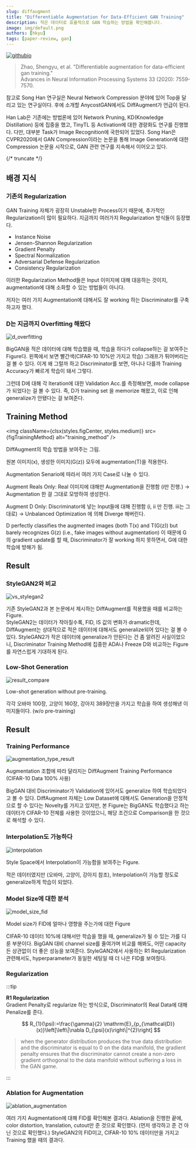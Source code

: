 ```yaml
---
slug: diffaugment
title: "Differentiable Augmentation for Data-Efficient GAN Training"
description: 적은 데이터로 효율적으로 GAN 학습하는 방법을 확인해봅니다.
image: img/default.png
authors: [hkyu]
tags: [paper-review, gan]
---
```




[![githubio](https://img.shields.io/static/v1?message=Official%20Repo&logo=Github&labelColor=grey&color=blue&logoColor=white&label=%20&style=flat-square)](https://github.com/mit-han-lab/data-efficient-gans)

> Zhao, Shengyu, et al. "Differentiable augmentation for data-efficient gan training."  
> Advances in Neural Information Processing Systems 33 (2020): 7559-7570.

참고로 Song Han 연구실은 Neural Network Compression 분야에 있어 Top을 달리고 있는 연구실이다. 후에 소개할 AnycostGAN에서도 DiffAugment가 언급이 된다.

Han Lab은 기존에는 방법론에 있어 Network Pruning, KD(Knowledge Distillation) 등에 집중을 했고, TinyTL 등 Activation에 대한 경량화도 연구를 진행했다. 다만, 대부분 Task가 Image Recognition에 국한되어 있었다. Song Han은 CVPR2020에서 GAN Compression이라는 논문을 통해 Image Generation에 대한 Compression 논문을 시작으로, GAN 관련 연구를 지속해서 이어오고 있다. 

{/* truncate */}

## 배경 지식

### 기존의 Regularization

GAN Training 자체가 굉장히 Unstable한 Process이기 때문에, 추가적인 Regularization이 많이 필요하다. 지금까지 여러가지 Regularization 방식들이 등장했다.

- Instance Noise
- Jensen-Shannon Regularization
- Gradient Penalty
- Spectral Normalization
- Adversarial Defense Regularization
- Consistency Regularization

이러한 Regularization Method들은 Input 이미지에 대해 대응하는 것이지, augmentation에 대해 소화할 수 있는 방법들이 아니다.

저자는 여러 가지 Augmentation에 대해서도 잘 working 하는 Discriminator를 구축하고자 했다.

### D는 지금까지 Overfitting 해왔다

<img className={styles.figCenter} src={figOverfitting} alt="d_overfitting" />

BigGAN을 적은 데이터에 대해 학습했을 때, 학습을 하다가 collapse하는 걸 보여주는 Figure다. 왼쪽에서 보면 빨간색(CIFAR-10 10%만 가지고 학습) 그래프가 튀어버리는 걸 볼 수 있다. 이게 왜 그럴까 하고 Discriminator를 보면, 아니나 다를까 Training Accuracy가 빠르게 학습이 돼서 그렇다.

그런데 D에 대해 각 Iteration에 대한 Validation Acc.를 측정해보면, mode collapse가 되었다는 걸 볼 수 있다. 즉, D가 training set 을 memorize 해왔고, 이로 인해 generalize가 안됐다는 걸 보여준다.

## Training Method

<img className={clsx(styles.figCenter, styles.medium)} src={figTrainingMethod} alt="training_method" />

DiffAugment의 학습 방법을 보여주는 그림.

원본 이미지(x), 생성한 이미지(G(z)) 모두에 augmentation(T)을 적용한다.

Augmentation Senario에 따라서 여러 가지 Case로 나눌 수 있다.

Augment Reals Only: Real 이미지에 대해만 Augmentation을 진행함 (i만 진행.)
→ Augmentation 한 걸 그대로 모방하여 생성한다.

Augment D Only: Discriminator에 넣는 Input들에 대해 진행함 (i, ii 만 진행. iii는 그대로)
→ Unbalanced Optimization 에 의해 Diverge 해버린다.

D perfectly classifies the augmented images (both T(x) and T(G(z)) but barely
recognizes G(z) (i.e., fake images without augmentation)
이 때문에 G의 gradient update를 할 때, Discriminator가 잘 working 하지 못하면서, G에 대한 학습에 방해가 됨.

## Result

### StyleGAN2와 비교

<img className={styles.figCenter} src={figVsStylegan} alt="vs_stylegan2" />

기존 StyleGAN2과 본 논문에서 제시하는 DiffAugment를 적용했을 때를 비교하는 Figure.  
StyleGAN2는 데이터가 작아질수록, FID, IS 값의 변화가 dramatic한데, DiffAugment는 상대적으로 적은 데이터에 대해서도 generalize되어 있다는 걸 볼 수 있다. StyleGAN2가 작은 데이터에 generalize가 안된다는 건 좀 알려진 사실이었으니, Discriminator Training Method에 집중한 ADA나 Freeze D와 비교하는 Figure를 자연스럽게 기대하게 된다.

### Low-Shot Generation

<img className={styles.figCenter} src={figResultCompare} alt="result_compare" />

Low-shot generation without pre-training.

각각 오바마 100장, 고양이 160장, 강아지 389장만을 가지고 학습을 하여 생성해낸 이미지들이다. (w/o pre-training)

## Result

### Training Performance

<img className={styles.figCenter} src={figAugResult} alt="augmentation_type_result" />

Augmentation 조합에 따라 달라지는 DiffAugment Training Performance (CIFAR-10 Data 100% 사용)

BigGAN 대비 Discriminator가 Validation에 있어서도 generalize 하여 학습되었다고 볼 수 있다. DiffAugment 자체는 Low Dataset에 대해서도 Generation을 안정적으로 할 수 있다는 Novelty를 가지고 있지만, 본 Figure는 BigGAN도 학습했다고 하는 데이터가 CIFAR-10 전체를 사용한 것이었으니, 해당 조건으로 Comparison을 한 것으로 해석할 수 있다.

### Interpolation도 가능하다

<img className={styles.figCenter} src={figInterpolation} alt="interpolation" />

Style Space에서 Interpolation이 가능함을 보여주는 Figure.

적은 데이터였지만 (오바마, 고양이, 강아지 참조), Interpolation이 가능할 정도로 generalize하게 학습이 되었다.

### Model Size에 대한 분석

<img className={styles.figCenter} src={figModelSize} alt="model_size_fid" />

Model size가 FID에 얼마나 영향을 주는가에 대한 Figure

CIFAR-10 데이터 10%에 대해서만 학습을 했을 때, generalize가 될 수 있는 가를 다룬 부분이다. BigGAN 대비 channel size를 줄여가며 비교를 해봐도, 어떤 capacity든 상관없이 더 좋은 성능을 보여준다. StyleGAN2에서 사용하는 R1 Regularization 관련해서도, hyperparameter가 동일한 세팅일 때 더 나은 FID를 보여줬다.

### Regularization

:::tip

**R1 Regularization**  
Gradient Penalty로 regularize 하는 방식으로, Discriminator의 Real Data에 대해 Penalize를 준다.

$$
R_{1}(\psi):=\frac{\gamma}{2} \mathrm{E}_{p_{\mathcal{D}}(x)}\left[\left\|\nabla D_{\psi}(x)\right\|^{2}\right]
$$

> when the generator distribution produces the true data distribution and the discriminator is equal to 0 on the data manifold, the gradient penalty ensures that the discriminator cannot create a non-zero gradient orthogonal to the data manifold without suffering a loss in the GAN game.

:::

### Ablation for Augmentation

<img className={styles.figCenter} src={figAblation} alt="ablation_augmentation" />

여러 가지 Augmentation에 대해 FID를 확인해본 결과다.
Ablation을 진행한 끝에, color distortion, translation, cutout만 준 것으로 확인했다. (먼저 생각하고 준 건 아닌 것으로 확인했다.)
StyleGAN2의 FID이고, CIFAR-10 10% 데이터만을 가지고 Training 했을 때의 결과다.